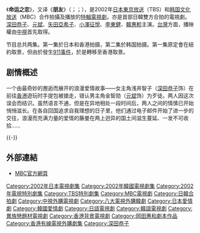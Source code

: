 {{About|2002年由日、韓合拍的電視劇|2016年於[[NHK綜合頻道|NHK綜合頻道]]播出的日本電視劇|命運之戀 (日本電視劇)}}
{{影集資訊
| 名稱                 = 命运之恋
| 原名                 ={{lang|ja|Friends}}
| image              = [[File:Friends_mbc.jpg|250px]]
| caption            =
| 別名                = 朋友
| 原創者                = 
| 分類                  = 
| camera             = 
| picture_format     = 
| 每集長               = 分鐘
| 編劇                 = 
| 導演                 = 
| 演出                 =[[深田恭子|深田恭子]]、[[元斌|元斌]]、[[矢田亞希子|矢田亞希子]]、[[小澤征悅|小澤征悅]]、[[李東健|李東健]]、[[韓惠軫|韓惠軫]]
| 主題曲               =
| 片尾曲               = 
| 拍攝地               = {{日本}}
| 執行製片             = 
| 製片人               = 
| 國家                 = {{JPN}}<br>{{KOR}}
| 頻道                 = [[TBS|TBS]]<br>[[MBC|MBC]]
| 語言                 = [[日語|日語]]、[[韓語|韓語]]
| 首播國家              = {{JPN}}<br>{{KOR}}
| 開始                  = 2002年2月4日
| 結束                  = 2002年2月5日
| 集數                  = 
| 官方網站              = http://www.imbc.com/tv/drama/friends/
| imdb_id            = 
| tv_com_id          = 
}}
《'''命运之恋'''》，又译《'''朋友'''》（{{lang-ja|フレンズ}}；{{lang-ko|프렌즈}}；{{lang-en|Friends}}），是2002年[[日本|日本]][[東京放送|東京放送]]（TBS）和[[韩国|韩国]][[文化廣播_(韓國)|文化放送]]（MBC）合作拍攝及播放的[[MBC特輯電視劇|特輯電視劇]]，亦是首部日韓雙方合拍的電視劇。[[深田恭子|深田恭子]]、[[元斌|元斌]]、[[矢田亞希子|矢田亞希子]]、[[小澤征悅|小澤征悅]]、[[李東健|李東健]]、[[韓惠軫|韓惠軫]]主演。[[台灣|台灣]]方面，播映權由[[中視|中視]]首先取得。

节目总共两集。第一集於日本和香港拍摄，第二集於韩国拍摄。第一集原定會在紐約取景，但由於發生[[911事件|911事件]]，於是轉移至香港取景。

==剧情概述==
一个由最奇妙的邂逅而展开的浪漫爱情故事——女主角浅井智子（[[深田恭子|深田恭子]]饰）在前往[[香港|香港]]遊玩时手提包被搶走，错认男主角金智勋（[[元斌|元斌]]饰）为歹徒。两人因这次误会而结识。虽然语言不通，但是在异地相处一段时间后，两人之间的情愫已开始悄悄滋长。在各自回国追求自我理想的日子里，他们通过电子邮件开始了进一步的交往，浪漫而充满力量的爱情的藤曼在两上迥异的国土间滋生蔓延、一发不可收拾……

{{-}}

==外部連結==
*[http://www.imbc.com/tv/drama/friends/ MBC官方網頁]{{Wayback|url=http://www.imbc.com/tv/drama/friends/ |date=20200920113816 }}{{ko}}

{{電視節目的變遷
|電視台= {{KOR}} [[文化廣播_(韓國)|MBC]]
|播放檔次= [[MBC特輯電視劇|特輯電視劇]]
|節目名稱= 命運之戀<br />（2002年2月15日 - 2002年2月16日）
|上一節目=[[家和萬事興_(2002年電視劇)|家和萬事興]] <br />（2002年2月13日）
|下一節目={{link-ko|加里峰悲歌|가리봉 엘레지}} <br />（2002年3月17日）
}}

{{MBC特輯電視劇}}
{{日本民間放送聯盟獎優秀電視劇}}

{{DEFAULTSORT:Friends}}
[[Category:2002年日本電視劇集|Category:2002年日本電視劇集]]
[[Category:2002年韓國電視劇集|Category:2002年韓國電視劇集]]
[[Category:2002年電視特別劇集|Category:2002年電視特別劇集]]
[[Category:TBS特別劇集|Category:TBS特別劇集]]
[[Category:MBC電視劇|Category:MBC電視劇]]
[[Category:日韓合拍劇|Category:日韓合拍劇]]
[[Category:中視外購電視劇|Category:中視外購電視劇]]
[[Category:八大電視外購韓劇|Category:八大電視外購韓劇]]
[[Category:日本愛情劇|Category:日本愛情劇]]
[[Category:韓國愛情劇|Category:韓國愛情劇]]
[[Category:日語電視劇|Category:日語電視劇]]
[[Category:韓語電視劇|Category:韓語電視劇]]
[[Category:異族戀題材電視劇|Category:異族戀題材電視劇]]
[[Category:香港背景電視劇|Category:香港背景電視劇]]
[[Category:岡田惠和劇本作品|Category:岡田惠和劇本作品]]
[[Category:香港有線電視外購劇集|Category:香港有線電視外購劇集]]
[[Category:深田恭子|Category:深田恭子]]